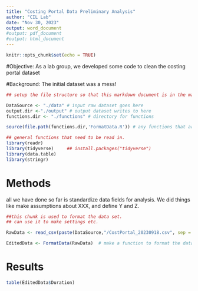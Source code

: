 ```yaml
---
title: "Costing Portal Data Preliminary Analysis"
author: "CIL Lab"
date: "Nov 30, 2023" 
output: word_document
#output: pdf_document
#output: html_document
---
```


```r
knitr::opts_chunk$set(echo = TRUE)
```

#Objective:
As a lab group, we developed some code to clean the costing portal dataset

#Background:
The initial dataset was a mess!

```r
## setup the file structure so that this markdown document is in the main project folder along with the other folders noted below

DataSource <- "./data" # input raw dataset goes here
output.dir <-"./output" # output dataset writes to here
functions.dir <- "./functions" # directory for functions 

source(file.path(functions.dir,'FormatData.R')) # any functions that are called up by this markdown document need to be sourced here

## general functions that need to be read in. 
library(readr)
library(tidyverse)     ## install.packages("tidyverse")
library(data.table)
library(stringr)

```

# Methods
all we have done so far is standardize data fields for analysis. We did things like make assumptions about XXX, and define Y and Z.

```r
##this chunk is used to format the data set. 
## can use it to make settings etc.

RawData <- read_csv(paste(DataSource,"/CostPortal_20230918.csv", sep = "")) 

EditedData <- FormatData(RawData)  # make a function to format the data

```
# Results

```r
table(EditedData$Duration)
```

